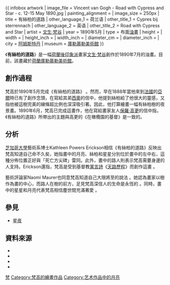 {{ infobox artwork
| image_file         = Vincent van Gogh - Road with Cypress and Star - c. 12-15 May 1890.jpg
| painting_alignment = 
| image_size         = 250px
| title              = 有絲柏的道路
| other_language_1   = 荷兰语
| other_title_1      = Cypres bij sterrennach
| other_language_2   = 英语
| other_title_2      = Road with Cypress and Star
| artist             = [[文生·梵谷|文生·梵谷]]
| year               = 1890年5月
| type               = 布面[[油畫|油畫]]
| height             =  
| width              = 
| height_inch        =  
| width_inch         = 
| diameter_cm        = 
| diameter_inch      = 
| city               = [[阿姆斯特丹|阿姆斯特丹]]
| museum             = [[庫勒慕勒美術館|庫勒慕勒美術館]]
}}

《'''有絲柏的道路'''》是一幅[[荷蘭|荷蘭]][[後印象派|後印象派]]畫家[[文生·梵谷|文生·梵谷]]創作於1890年7月的油畫{{sfn|Maurer|1998|p=106}}。目前，該畫藏於[[荷蘭|荷蘭]][[庫勒慕勒美術館|庫勒慕勒美術館]]。

==創作過程==
梵高於1890年5月完成《有絲柏的道路》{{sfn|Erickson|1998|p=176}} 。然而，早在1888年當他來到[[法國|法國]]的[[亞爾|亞爾]]時已有了創作念頭{{sfn|Welsh-Ovcharov|1987|p=55}}，在寫給其弟[[西奧·梵高_(商人)|西奧]]的信中，他提到絲柏給了他很大的靈感，又指他被這樹完美的線條超比例也深深吸引著{{sfn|Welsh-Ovcharov|1987|p=55}}。因此，他打算繪畫一幅有絲柏樹的夜景畫。1890年6月，梵高已完成這畫作，他在寫給畫家友人[[保羅·高更|保羅·高更]]的信中指，《有絲柏的道路》所帶出的主題與高更的《在橄欖園的基督》是一致的{{sfn|Maurer|1998|p=106}}。

==分析==
[[芝加哥大學|芝加哥大學]]藝術系博士Kathleen Powers Erickson相信《有絲柏的道路》反映出梵高知道自己命不久矣，她指畫中的月亮、絲柏和星星分別位於畫中的左中右，這種分佈位置正好與「死亡方尖碑」雷同{{sfn|Erickson|1998|p=176}}。此外，畫中的路人則表示梵高需要身邊的人支持{{sfn|Erickson|1998|p=176}}。Erickson還指，梵高是受到基督教[[寓言詩|寓言詩]]《[[天路歷程|天路歷程]]》而創作這畫{{sfn|Erickson|1998|p=160}} 。

藝術評論家Naomi Maurer也同意梵高知道自己大限將至的說法{{sfn|Maurer|1998|p=106}} 。她認為畫家以樹作為畫的中心，而路人在樹的前方，足見梵高深信人的生命是永恆的{{sfn|Maurer|1998|p=106}} 。同時，畫中的星星和月亮代表梵高相信塵世間充滿著愛{{sfn|Maurer|1998|p=106}} 。

==參見==
*[[星夜|星夜]]

==資料來源==
{{reflist|colwidth=30em}}

{{refbegin}}
*{{cite book
 |url=http://books.google.ca/books?id=WJRAI0pLBEYC
 |title=Revelation of Modernism: Responses to Cultural Crises in Fin-de-Siècle Painting
 |last=Boime
 |first=Albert
 |publisher=University of Missouri Press
 |ref=harv
 |location=Columbia
 |isbn=978-0-8262-1780-6
 |year=2008
}}
*{{cite book
 |url=http://books.google.ca/books?id=Sz0Pla9mLSYC
 |title=At Eternity's Gate : The Spiritual Vision of Vincent Van Gogh
 |last=Erickson
 |first=Kathleen Powers
 |publisher=W.B. Eerdmans
 |ref=harv
 |location=Grand Rapids
 |isbn=978-0-8028-3856-8
 |year=1998
}}
*{{cite book
 |url=http://books.google.ca/books?id=wf_PoXKhggkC
 |title=The Pursuit of Spiritual Wisdom : The Thought and Art of Vincent van Gogh and Paul Gauguin
 |last=Maurer
 |first=Naomi 
 |publisher=Associated University Presses in association with the Minneapolis Institute of Arts
 |ref=harv
 |location=London
 |isbn=978-0-8386-3749-4
 |year=1998
}}
*{{cite book
 |url=http://books.google.ca/books?id=pRZEKhofl_gC
 |title=Symbols in Life and Art: The Royal Society of Canada Symposium in Memory of George Whalley
 |last=Welsh-Ovcharov
 |first=Bogomila
 |editor-last=Leith
 |editor-first=James
 |chapter=Vincent van Gogh, Paul Gauguin, and Albert Aurier: The Perception of Life in Death
 |pages=52–65
 |publisher=McGill-Queen's University Press
 |ref=harv
 |location=Kingston
 |isbn=978-0-7735-0616-9
 |year=1987
}}
{{refend}}
{{梵高}}
[[Category:1890年畫作|梵]]
[[Category:梵高的繪畫作品|Category:梵高的繪畫作品]]
[[Category:艺术作品中的月亮|Category:艺术作品中的月亮]]